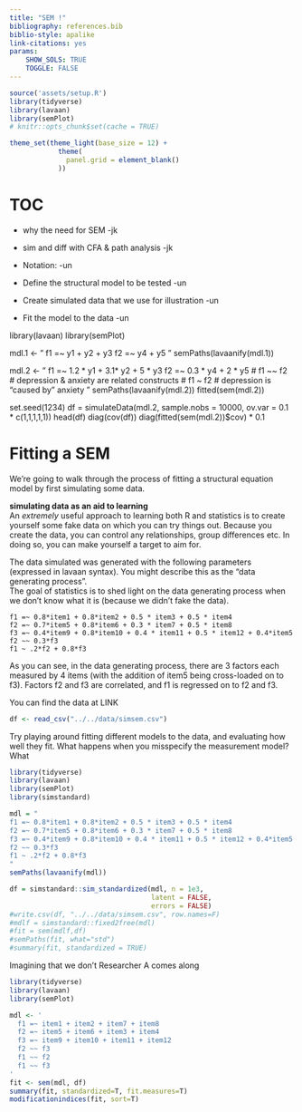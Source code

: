 ```yaml
---
title: "SEM !"
bibliography: references.bib
biblio-style: apalike
link-citations: yes
params:
    SHOW_SOLS: TRUE
    TOGGLE: FALSE
---
```


```r
source('assets/setup.R')
library(tidyverse)
library(lavaan)
library(semPlot)
# knitr::opts_chunk$set(cache = TRUE)

theme_set(theme_light(base_size = 12) +
            theme(
              panel.grid = element_blank()
            ))
```



# TOC

- why the need for SEM -jk
- sim and diff with CFA & path analysis -jk

- Notation: -un
- Define the structural model to be tested -un
- Create simulated data that we use for illustration -un
- Fit the model to the data -un


library(lavaan)
library(semPlot)

mdl.1 <- "
f1 =~ y1 + y2 + y3
f2 =~ y4 + y5
"
semPaths(lavaanify(mdl.1))

mdl.2 <- "
f1 =~ 1.2 * y1 + 3.1* y2 + 5 * y3
f2 =~ 0.3 * y4 + 2 * y5
# f1 ~~ f2 # depression & anxiety are related constructs
# f1 ~ f2 # depression is "caused by" anxiety
"
semPaths(lavaanify(mdl.2))
fitted(sem(mdl.2))

set.seed(1234)
df = simulateData(mdl.2, sample.nobs = 10000,
                  ov.var = 0.1 * c(1,1,1,1,1))
head(df)
diag(cov(df))
diag(fitted(sem(mdl.2))$cov) * 0.1



# Fitting a SEM

We're going to walk through the process of fitting a structural equation model by first simulating some data.  

:::green
**simulating data as an aid to learning**  
An *extremely* useful approach to learning both R and statistics is to create yourself some fake data on which you can try things out. Because you create the data, you can control any relationships, group differences etc. In doing so, you can make yourself a target to aim for. 
:::

The data simulated was generated with the following parameters (expressed in lavaan syntax). You might describe this as the "data generating process".  
The goal of statistics is to shed light on the data generating process when we don't know what it is (because we didn't fake the data). 

```
f1 =~ 0.8*item1 + 0.8*item2 + 0.5 * item3 + 0.5 * item4
f2 =~ 0.7*item5 + 0.8*item6 + 0.3 * item7 + 0.5 * item8
f3 =~ 0.4*item9 + 0.8*item10 + 0.4 * item11 + 0.5 * item12 + 0.4*item5
f2 ~~ 0.3*f3
f1 ~ .2*f2 + 0.8*f3
```

As you can see, in the data generating process, there are 3 factors each measured by 4 items (with the addition of item5 being cross-loaded on to f3). Factors f2 and f3 are correlated, and f1 is regressed on to f2 and f3.  

You can find the data at LINK

```r
df <- read_csv("../../data/simsem.csv")
```
Try playing around fitting different models to the data, and evaluating how well they fit. What happens when you misspecify the measurement model? What 


```r
library(tidyverse)
library(lavaan)
library(semPlot)
library(simstandard)

mdl = "
f1 =~ 0.8*item1 + 0.8*item2 + 0.5 * item3 + 0.5 * item4
f2 =~ 0.7*item5 + 0.8*item6 + 0.3 * item7 + 0.5 * item8
f3 =~ 0.4*item9 + 0.8*item10 + 0.4 * item11 + 0.5 * item12 + 0.4*item5
f2 ~~ 0.3*f3
f1 ~ .2*f2 + 0.8*f3
"
semPaths(lavaanify(mdl))

df = simstandard::sim_standardized(mdl, n = 1e3,
                                   latent = FALSE,
                                   errors = FALSE)
#write.csv(df, "../../data/simsem.csv", row.names=F)
#mdlf = simstandard::fixed2free(mdl)
#fit = sem(mdlf,df)
#semPaths(fit, what="std")
#summary(fit, standardized = TRUE)
```

Imagining that we don't 
Researcher A comes along


```r
library(tidyverse)
library(lavaan)
library(semPlot)

mdl <- '
  f1 =~ item1 + item2 + item7 + item8
  f2 =~ item5 + item6 + item3 + item4
  f3 =~ item9 + item10 + item11 + item12
  f2 ~~ f3
  f1 ~~ f2
  f1 ~~ f3
'
fit <- sem(mdl, df)
summary(fit, standardized=T, fit.measures=T)
modificationindices(fit, sort=T)
```



<!-- Formatting -->

<div class="tocify-extend-page" data-unique="tocify-extend-page" style="height: 0;"></div>
